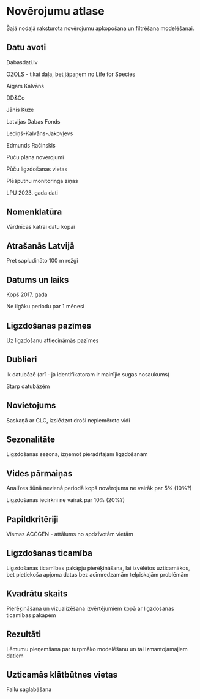 # Novērojumu atlase {#Chapter6}

Šajā nodaļā raksturota novērojumu apkopošana un filtrēšana modelēšanai.

## Datu avoti {#Chapter6.1}

Dabasdati.lv

OZOLS - tikai daļa, bet jāpaņem no Life for Species

Aigars Kalvāns

DD&Co

Jānis Ķuze

Latvijas Dabas Fonds

Lediņš-Kalvāns-Jakovļevs

Edmunds Račinskis

Pūču plāna novērojumi

Pūču ligzdošanas vietas

Plēšputnu monitoringa ziņas

LPU 2023. gada dati




## Nomenklatūra {#Chapter6.2}

Vārdnīcas katrai datu kopai

## Atrašanās Latvijā {#Chapter6.3}

Pret sapludināto 100 m režģi

## Datums un laiks {#Chapter6.4}

Kopš 2017. gada

Ne ilgāku periodu par 1 mēnesi

## Ligzdošanas pazīmes {#Chapter6.5}

Uz ligzdošanu attiecināmās pazīmes

## Dublieri {#Chapter6.6}

Ik datubāzē (arī - ja identifikatoram ir mainījie sugas nosaukums)

Starp datubāzēm

## Novietojums {#Chapter6.7}

Saskaņā ar CLC, izslēdzot droši nepiemēroto vidi

## Sezonalitāte {#Chapter6.8}

Ligzdošanas sezona, izņemot pierādītajām ligzdošanām

## Vides pārmaiņas {#Chapter6.9}

Analīzes šūnā nevienā periodā kopš novērojuma ne vairāk par 5% (10%?)

Ligzdošanas iecirknī ne vairāk par 10% (20%?)

## Papildkritēriji {#Chapter6.10}

Vismaz ACCGEN - attālums no apdzīvotām vietām


## Ligzdošanas ticamība {#Chapter6.11}

Ligzdošanas ticamības pakāpju pierēķināšana, lai izvēlētos uzticamākos, bet pietiekoša apjoma datus bez acīmredzamām telpiskajām problēmām

## Kvadrātu skaits {#Chapter6.12}

Pierēķināšana un vizualizēšana izvērtējumiem kopā ar ligzdošanas ticamības pakāpēm

## Rezultāti {#Chapter6.13}

Lēmumu pieņemšana par turpmāko modelēšanu un tai izmantojamajiem datiem

## Uzticamās klātbūtnes vietas {#Chapter6.14}

Failu saglabāšana